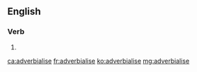==English==

===Verb===
{{en-verb|adverbialis}}

# {{standard spelling of|from=non-Oxford British spelling|adverbialize|lang=en}}

[[ca:adverbialise]]
[[fr:adverbialise]]
[[ko:adverbialise]]
[[mg:adverbialise]]
